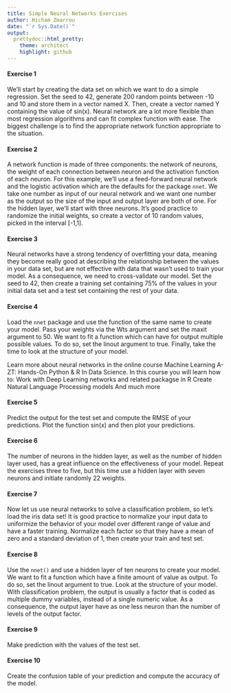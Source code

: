 ---
title: Simple Neural Networks Exercises
author: Hicham Zmarrou
date: "`r Sys.Date()`"
output:
  prettydoc::html_pretty:
    theme: architect
    highlight: github
---


<!-- --- -->
<!--  title: "Evaluation metrics for Machine Learning models" -->
<!--  author: "Hicham Zmarrou" -->
<!--  date: "`r Sys.Date()`" -->
<!--  output: -->
<!--    html_notebook: -->
<!--      highlight: espresso -->
<!--      number_sections: no -->
<!--      theme: readable  -->
<!--      toc: yes -->
<!--      toc_float: yes -->
<!--    html_document: -->
<!--      df_print: paged -->
<!--      toc: yes -->
<!--    word_document: -->
<!--      toc: yes -->
<!--  --- -->

#### Exercise 1
We'll start by creating the data set on which we want to do a simple regression. Set the seed to 42, generate 200 random points between -10 and 10 and store them in a vector named X. Then, create a vector named Y containing the value of sin(x). Neural network are a lot more flexible than most regression algorithms and can fit complex function with ease. The biggest challenge is to find the appropriate network function appropriate to the situation.

#### Exercise 2
A network function is made of three components: the network of neurons, the weight of each connection between neuron and the activation function of each neuron. For this example, we'll use a feed-forward neural network and the logistic activation which are the defaults for the package `nnet`. We take one number as input of our neural network and we want one number as the output so the size of the input and output layer are both of one. For the hidden layer, we'll start with three neurons. It's good practice to randomize the initial weights, so create a vector of 10 random values, picked in the interval [-1,1].

#### Exercise 3
Neural networks have a strong tendency of overfitting your data, meaning they become really good at describing the relationship between the values in your data set, but are not effective with data that wasn't used to train your model. As a consequence, we need to cross-validate our model. Set the seed to 42, then create a training set containing 75% of the values in your initial data set and a test set containing the rest of your data.

#### Exercise 4
Load the `nnet` package and use the function of the same name to create your model. Pass your weights via the Wts argument and set the maxit argument to 50. We want to fit a function which can have for output multiple possible values. To do so, set the linout argument to true. Finally, take the time to look at the structure of your model.

Learn more about neural networks in the online course Machine Learning A-ZT: Hands-On Python & R In Data Science. In this course you will learn how to:
Work with Deep Learning networks and related packagse in R
Create Natural Language Processing models
And much more

#### Exercise 5

Predict the output for the test set and compute the RMSE of your predictions. Plot the function sin(x) and then plot your predictions.

#### Exercise 6

The number of neurons in the hidden layer, as well as the number of hidden layer used, has a great influence on the effectiveness of your model. Repeat the exercises three to five, but this time use a hidden layer with seven neurons and initiate randomly 22 weights.

#### Exercise 7

Now let us use neural networks to solve a classification problem, so let's load the iris data set! It is good practice to normalize your input data to uniformize the behavior of your model over different range of value and have a faster training. Normalize each factor so that they have a mean of zero and a standard deviation of 1, then create your train and test set.

#### Exercise 8

Use the `nnet()` and use a hidden layer of ten neurons to create your model. We want to fit a function which have a finite amount of value as output. To do so, set the linout argument to true. Look at the structure of your model. With classification problem, the output is usually a factor that is coded as multiple dummy variables, instead of a single numeric value. As a consequence, the output layer have as one less neuron than the number of levels of the output factor.

#### Exercise 9
Make prediction with the values of the test set.


 
#### Exercise 10
Create the confusion table of your prediction and compute the accuracy of the model.

